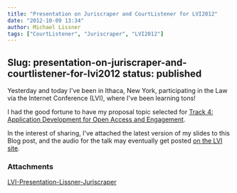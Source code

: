 ```yaml
---
title: "Presentation on Juriscraper and CourtListener for LVI2012"
date: "2012-10-09 13:34"
author: Michael Lissner
tags: ["CourtListener", "Juriscraper", "LVI2012"]
---
```

Slug: presentation-on-juriscraper-and-courtlistener-for-lvi2012
status: published
---

Yesterday and today I've been in Ithaca, New York, participating in the
Law via the Internet Conference (LVI), where I've been learning tons!

I had the good fortune to have my proposal topic selected for [Track 4:
Application Development for Open Access and
Engagement](http://blog.law.cornell.edu/lvi2012/overview/track-4-application-development-for-open-access-and-engagement/).

In the interest of sharing, I've attached the latest version of my
slides to this Blog post, and the audio for the talk may eventually get
posted [on the LVI
site](http://blog.law.cornell.edu/lvi2012/presentation/wrangling-court-data-on-a-national-level/).

### Attachments

[LVI-Presentation-Lissner-Juriscraper](/pdf/LVI-Presentation-Lissner-Juriscraper.pdf)


